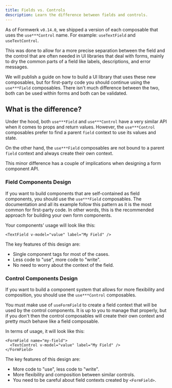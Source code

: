 ```yaml
---
title: Fields vs. Controls
description: Learn the difference between fields and controls.
---
```


As of Formwerk `v0.14.0`, we shipped a version of each composable that uses the `use***Control` name. For example: `useTextField` and `useTextControl`.

This was done to allow for a more precise separation between the field and the control that are often needed in UI libraries that deal with forms, mainly to dry the common parts of a field like labels, descriptions, and error messages.

We will publish a guide on how to build a UI library that uses these new composables, but for first-party code you should continue using the `use***Field` composables. There isn't much difference between the two, both can be used within forms and both can be validated.

## What is the difference?

Under the hood, both `use***Field` and `use***Control` have a very similar API when it comes to props and return values. However, the `use***Control` composables prefer to find a parent `field` context to use its values and state.

On the other hand, the `use***Field` composables are not bound to a parent `field` context and always create their own context.

This minor difference has a couple of implications when designing a form component API.

### Field Components Design

If you want to build components that are self-contained as field components, you should use the `use***Field` composables. The documentation and all its example follow this pattern as it is the most common for first-party code. In other words, this is the recommended approach for building your own form components.

Your components' usage will look like this:

```vue-html
<TextField v-model="value" label="My Field" />
```

The key features of this design are:

- Single component tags for most of the cases.
- Less code to "use", more code to "write".
- No need to worry about the context of the field.

### Control Components Design

If you want to build a component system that allows for more flexibility and composition, you should use the `use***Control` composables.

You must make use of `useFormField` to create a field context that will be used by the control components. It is up to you to manage that properly, but if you don't then the control composables will create their own context and pretty much behave like a field composable.

In terms of usage, it will look like this:

```vue-html
<FormField name="my-field">
  <TextControl v-model="value" label="My Field" />
</FormField>
```

The key features of this design are:

- More code to "use", less code to "write".
- More flexibility and composition between similar controls.
- You need to be careful about field contexts created by `<FormField>`.
